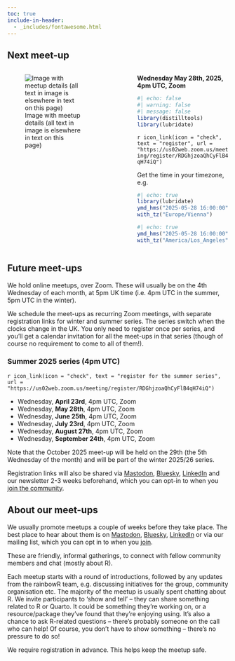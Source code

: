 ```yaml
---
toc: true
include-in-header: 
  - _includes/fontawesome.html
---
```


## Next meet-up

:::: {.columns}
::: {.column width="45%"}
![Image with meetup details (all text in image is elsewhere in text on this page)](images/rainbowR-latest-meetup.svg)
:::

::: {.column width="10%"}
:::

::: {.column width="45%"}
**Wednesday May 28th, 2025, 4pm UTC, Zoom**

```r
#| echo: false
#| warning: false
#| message: false
library(distilltools)
library(lubridate)
```

`r icon_link(icon = "check",
text = "register",
url = "https://us02web.zoom.us/meeting/register/RDGhjzoaQhCyFlB4qH74iQ")`

Get the time in your timezone, e.g.

```r
#| echo: true
library(lubridate)
ymd_hms("2025-05-28 16:00:00") |>
with_tz("Europe/Vienna")
```

```r
#| echo: true
ymd_hms("2025-05-28 16:00:00") |>
with_tz("America/Los_Angeles")
```

:::
::::

## Future meet-ups

We hold online meetups, over Zoom. These will usually be on the 4th Wednesday of each month, at 5pm UK time (i.e. 4pm UTC in the summer, 5pm UTC in the winter).

We schedule the meet-ups as recurring Zoom meetings, with separate registration links for winter and summer series. The series switch when the clocks change in the UK. You only need to register once per series, and you'll get a calendar invitation for all the meet-ups in that series (though of course no requirement to come to all of them!).

### Summer 2025 series (4pm UTC)

`r icon_link(icon = "check",
text = "register for the summer series",
url = "https://us02web.zoom.us/meeting/register/RDGhjzoaQhCyFlB4qH74iQ")`

- Wednesday, **April 23rd**, 4pm UTC, Zoom
- Wednesday, **May 28th**, 4pm UTC, Zoom
- Wednesday, **June 25th**, 4pm UTC, Zoom
- Wednesday, **July 23rd**, 4pm UTC, Zoom
- Wednesday, **August 27th**, 4pm UTC, Zoom
- Wednesday, **September 24th**, 4pm UTC, Zoom

Note that the October 2025 meet-up will be held on the 29th (the 5th Wednesday of the month) and will be part of the winter 2025/26 series.

Registration links will also be shared via [Mastodon](https://tech.lgbt/@rainbowR){target="_blank"}, [Bluesky](https://bsky.app/profile/rainbowr.org), [LinkedIn](https://www.linkedin.com/groups/13115940/) and our newsletter 2-3 weeks beforehand, which you can opt-in to when you [join the community](https://docs.google.com/forms/d/1y7SOWE3IW-fpR_5Cd4mK-CMUpFZ-hvhY4cTj34JqTVE/){target="_blank"}.

## About our meet-ups

We usually promote meetups a couple of weeks before they take place.
The best place to hear about them is on [Mastodon](https://tech.lgbt/@rainbowR), [Bluesky](https://bsky.app/profile/rainbowr.org), [LinkedIn](https://www.linkedin.com/groups/13115940/) or via our mailing list, which you can opt in to when you [join](https://docs.google.com/forms/d/1y7SOWE3IW-fpR_5Cd4mK-CMUpFZ-hvhY4cTj34JqTVE/).

These are friendly, informal gatherings, to connect with fellow community members and chat (mostly about R).

Each meetup starts with a round of introductions, followed by any updates from the rainbowR team, e.g. discussing initiatives for the group, community organisation etc.
The majority of the meetup is usually spent chatting about R. We invite participants to 'show and tell' -- they can share something related to R or Quarto.
It could be something they're working on, or a resource/package they've found that they're enjoying using.
It's also a chance to ask R-related questions -- there's probably someone on the call who can help!
Of course, you don't have to show something -- there's no pressure to do so!

We require registration in advance. This helps keep the meetup safe.
